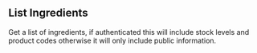 ## List Ingredients

Get a list of ingredients, if authenticated this will include stock levels and product codes otherwise it will only include public information.